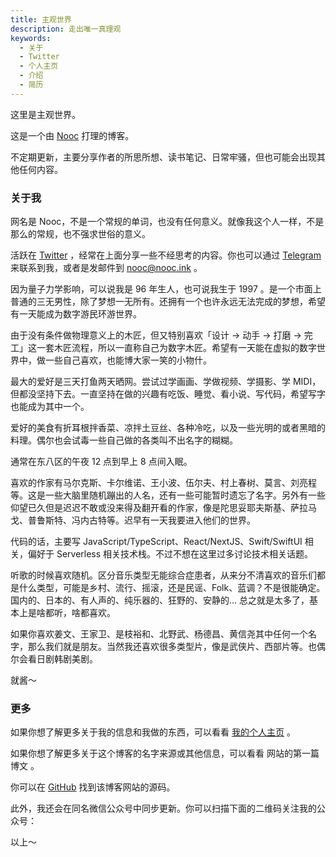 ```yaml
---
title: 主观世界
description: 走出唯一真理观
keywords:
  - 关于
  - Twitter
  - 个人主页
  - 介绍
  - 简历
---
```


这里是主观世界。

这是一个由 [Nooc](https://nooc.ink) 打理的博客。

不定期更新，主要分享作者的所思所想、读书笔记、日常牢骚，但也可能会出现其他任何内容。

### 关于我

网名是 Nooc，不是一个常规的单词，也没有任何意义。就像我这个人一样，不是那么的常规，也不强求世俗的意义。

活跃在 [Twitter](https://twitter.com/noobnooc) ，经常在上面分享一些不经思考的内容。你也可以通过 [Telegram](https://t.me/noobnooc) 来联系到我，或者是发邮件到 [nooc@nooc.ink](mailto:nooc@nooc.ink) 。

因为量子力学影响，可以说我是 96 年生人，也可说我生于 1997 。是一个市面上普通的三无男性，除了梦想一无所有。还拥有一个也许永远无法完成的梦想，希望有一天能成为数字游民环游世界。

由于没有条件做物理意义上的木匠，但又特别喜欢「设计 -> 动手 -> 打磨 -> 完工」这一套木匠流程，所以一直称自己为数字木匠。希望有一天能在虚拟的数字世界中，做一些自己喜欢，也能博大家一笑的小物什。

最大的爱好是三天打鱼两天晒网。尝试过学画画、学做视频、学摄影、学 MIDI，但都没坚持下去。一直坚持在做的兴趣有吃饭、睡觉、看小说、写代码，希望写字也能成为其中一个。

爱好的美食有折耳根拌香菜、凉拌土豆丝、各种冷吃，以及一些光明的或者黑暗的料理。偶尔也会试毒一些自己做的各类叫不出名字的糊糊。

通常在东八区的午夜 12 点到早上 8 点间入眠。

喜欢的作家有马尔克斯、卡尔维诺、王小波、伍尔夫、村上春树、莫言、刘亮程等。这是一些大脑里随机蹦出的人名，还有一些可能暂时遗忘了名字。另外有一些仰望已久但是迟迟不敢或没来得及翻开看的作家，像是陀思妥耶夫斯基、萨拉马戈、普鲁斯特、冯内古特等。迟早有一天我要进入他们的世界。

代码的话，主要写 JavaScript/TypeScript、React/NextJS、Swift/SwiftUI 相关，偏好于 Serverless 相关技术栈。不过不想在这里过多讨论技术相关话题。

听歌的时候喜欢随机。区分音乐类型无能综合症患者，从来分不清喜欢的音乐们都是什么类型，可能是乡村、流行、摇滚，还是民谣、Folk、蓝调？不是很能确定。国内的、日本的、有人声的、纯乐器的、狂野的、安静的... 总之就是太多了，基本上是啥都听，啥都喜欢。

如果你喜欢姜文、王家卫、是枝裕和、北野武、杨德昌、黄信尧其中任何一个名字，那么我们就是朋友。当然我还喜欢很多类型片，像是武侠片、西部片等。也偶尔会看日剧韩剧美剧。

就酱～

### 更多

如果你想了解更多关于我的信息和我做的东西，可以看看 [我的个人主页](https://nooc.ink) 。

如果你想了解更多关于这个博客的名字来源或其他信息，可以看看 <Link href="/posts/get-started">网站的第一篇博文</Link> 。

你可以在 [GitHub](https://github.com/noobnooc/subjective.world) 找到该博客网站的源码。

此外，我还会在同名微信公众号中同步更新。你可以扫描下面的二维码关注我的公众号：

<QRCodeSVG
  value="http://weixin.qq.com/r/dEgsNJnEhcT6rd1X9x1m"
  bgColor="transparent"
  fgColor="currentColor"
/>

以上～
